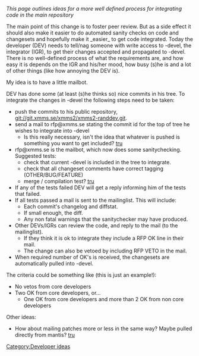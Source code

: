 ''This page outlines ideas for a more well defined process for integrating code in the main repository''

The main point of this change is to foster peer review. But as a side effect it should also make it easier to do automated sanity checks on code and changesets and hopefully make it _easier_ to get code integrated. Today the developer (DEV) needs to tell/nag someone with write access to -devel, the integrator (IGR), to get their changes accepted and propagated to -devel. There is no well-defined process of what the requirements are, and how easy it is depends on the IGR and his/her mood, how busy (s)he is and a lot of other things (like how annoying the DEV is).

My idea is to have a little mailbot. 

DEV has done some (at least (s)he thinks so) nice commits in his tree. To integrate the changes in -devel the following steps need to be taken:
* push the commits to his public repository, git://git.xmms.se/xmms2/xmms2-randdev.git.
* send a mail to rfp@xmms.se stating the commit id for the top of tree he wishes to integrate into -devel
** Is this really necessary, isn't the idea that whatever is pushed is something you want to get included? [[User:TobiasRundstrÃ¶m|tru]]
* rfp@xmms.se is the mailbot, which now does some sanitychecking. Suggested tests:
** check that current -devel is included in the tree to integrate.
** check that all changeset comments have correct tagging (OTHER/BUG/FEATURE)
** merge / compilation test? [[User:TobiasRundstrÃ¶m|tru]]
* If any of the tests failed DEV will get a reply informing him of the tests that failed.
* If all tests passed a mail is sent to the mailinglist. This will include:
** Each commit's changelog and diffstat.
** If small enough, the diff.
** Any non fatal warnings that the sanitychecker may have produced.
* Other DEVs/IGRs can review the code, and reply to the mail (to the mailinglist).
** If they think it is ok to integrate they include a RFP OK line in their mail.
** The change can also be vetoed by including RFP VETO in the mail.
* When required number of OK's is received, the changesets are automatically pulled into -devel.

The criteria could be something like (this is just an example!):
* No vetos from core developers
* Two OK from core developers, or...
** One OK from core developers and more than 2 OK from non core developers

Other ideas:
* How about mailing patches more or less in the same way? Maybe pulled directly from mantis? [[User:TobiasRundstrÃ¶m|tru]]

[[Category:Developer ideas]]